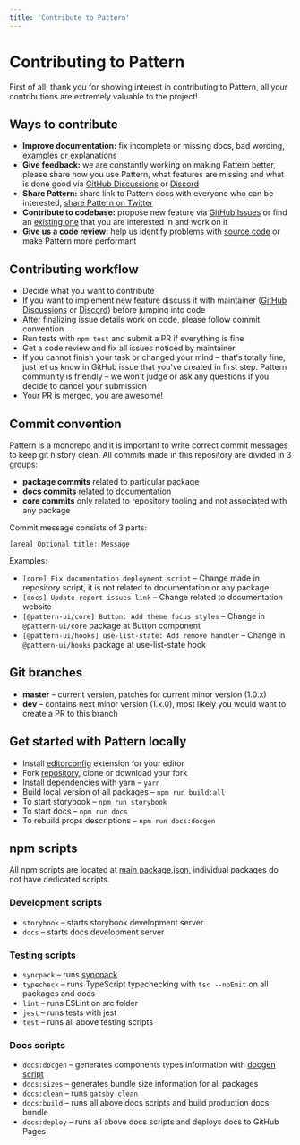```yaml
---
title: 'Contribute to Pattern'
---
```


# Contributing to Pattern

First of all, thank you for showing interest in contributing to Pattern, all your contributions are extremely valuable to the project!

## Ways to contribute

- **Improve documentation:** fix incomplete or missing docs, bad wording, examples or explanations
- **Give feedback:** we are constantly working on making Pattern better, please share how you use Pattern, what features are missing and what is done good via [GitHub Discussions](https://github.com/pattern-ui/pattern/discussions/new) or [Discord](https://discord.gg/comingsoon)
- **Share Pattern:** share link to Pattern docs with everyone who can be interested, [share Pattern on Twitter](https://twitter.com/intent/tweet?text=Pattern%20%E2%80%93%20new%20React%20library%20with%20100%2B%20components%20and%20hooks.%20It%20has%20native%20dark%20theme%20support%20and%20focuses%20on%20accessibility%20and%20usability.%0A%0Ahttp%3A%2F%2Fpattern.icu%0A%0A%23reactjs%20)
- **Contribute to codebase:** propose new feature via [GitHub Issues](https://github.com/pattern-ui/pattern/issues/new) or find an [existing one](https://github.com/pattern-ui/pattern/labels/help%20wanted) that you are interested in and work on it
- **Give us a code review:** help us identify problems with [source code](https://github.com/pattern-ui/pattern/tree/master/src) or make Pattern more performant

## Contributing workflow

- Decide what you want to contribute
- If you want to implement new feature discuss it with maintainer ([GitHub Discussions](https://github.com/pattern-ui/pattern/discussions/new) or [Discord](https://discord.gg/comingsoon)) before jumping into code
- After finalizing issue details work on code, please follow commit convention
- Run tests with `npm test` and submit a PR if everything is fine
- Get a code review and fix all issues noticed by maintainer
- If you cannot finish your task or changed your mind – that's totally fine, just let us know in GitHub issue that you've created in first step. Pattern community is friendly – we won't judge or ask any questions if you decide to cancel your submission
- Your PR is merged, you are awesome!

## Commit convention

Pattern is a monorepo and it is important to write correct commit messages to keep git history clean.
All commits made in this repository are divided in 3 groups:

- **package commits** related to particular package
- **docs commits** related to documentation
- **core commits** only related to repository tooling and not associated with any package

Commit message consists of 3 parts:

```
[area] Optional title: Message
```

Examples:

- `[core] Fix documentation deployment script` – Change made in repository script, it is not related to documentation or any package
- `[docs] Update report issues link` – Change related to documentation website
- `[@pattern-ui/core] Button: Add theme focus styles` – Change in `@pattern-ui/core` package at Button component
- `[@pattern-ui/hooks] use-list-state: Add remove handler` – Change in `@pattern-ui/hooks` package at use-list-state hook

## Git branches

- **master** – current version, patches for current minor version (1.0.x)
- **dev** – contains next minor version (1.x.0), most likely you would want to create a PR to this branch

## Get started with Pattern locally

- Install [editorconfig](https://editorconfig.org/) extension for your editor
- Fork [repository](https://github.com/pattern-ui/pattern), clone or download your fork
- Install dependencies with yarn – `yarn`
- Build local version of all packages – `npm run build:all`
- To start storybook – `npm run storybook`
- To start docs – `npm run docs`
- To rebuild props descriptions – `npm run docs:docgen`

## npm scripts

All npm scripts are located at [main package.json](https://github.com/pattern-ui/pattern/blob/master/package.json),
individual packages do not have dedicated scripts.

### Development scripts

- `storybook` – starts storybook development server
- `docs` – starts docs development server

### Testing scripts

- `syncpack` – runs [syncpack](https://www.npmjs.com/package/syncpack)
- `typecheck` – runs TypeScript typechecking with `tsc --noEmit` on all packages and docs
- `lint` – runs ESLint on src folder
- `jest` – runs tests with jest
- `test` – runs all above testing scripts

### Docs scripts

- `docs:docgen` – generates components types information with [docgen script](https://github.com/pattern-ui/pattern/blob/master/scripts/docgen.ts)
- `docs:sizes` – generates bundle size information for all packages
- `docs:clean` – runs `gatsby clean`
- `docs:build` – runs all above docs scripts and build production docs bundle
- `docs:deploy` – runs all above docs scripts and deploys docs to GitHub Pages
